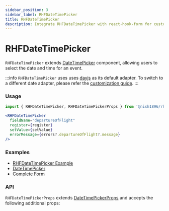 ```yaml
---
sidebar_position: 3
sidebar_label: RHFDateTimePicker
title: RHFDateTimePicker
description: Integrate RHFDateTimePicker with react-hook-form for customizable date and time inputs. Supports various date adapters and flexible props. Check examples and API details for seamless integration.
---
```



# RHFDateTimePicker

`RHFDateTimePicker` extends [DateTimePicker](https://mui.com/x/react-date-pickers/date-time-picker/)
component, allowing users to select the date and time for an event.

:::info
`RHFDateTimePicker` uses uses [dayjs](https://day.js.org/) as its default adapter.
To switch to a different date adapter, please refer 
the [customization guide](../../customization).
:::

### Usage

```js
import { RHFDateTimePicker, RHFDateTimePickerProps } from '@nish1896/rhf-mui-components';
```

```jsx
<RHFDateTimePicker
  fieldName="departureOfFlight"
  register={register}
  setValue={setValue}
  errorMessage={errors?.departureOfFlight?.message}
/>
```

### Examples
- [RHFDateTimePicker Example](https://rhf-mui-components-examples.netlify.app/date-time-pickers)
- [DateTimePicker](https://mui.com/x/react-date-pickers/date-time-picker/)
- [Complete Form](https://rhf-mui-components-examples.netlify.app/complete-form)

### API
`RHFDateTimePickerProps` extends [DateTimePickerProps](https://mui.com/x/api/date-pickers/date-time-picker/) 
and accepts the following additional props:

<RHFDateTimePickerPropsTable />
